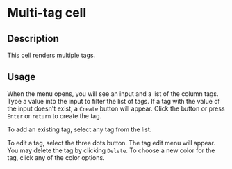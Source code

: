 # Multi-tag cell

## Description

This cell renders multiple tags.

## Usage

When the menu opens, you will see an input and a list of the column tags. Type a value into the input to filter the list of tags. If a tag with the value of the input doesn't exist, a `Create` button will appear. Click the button or press `Enter` or `return` to create the tag.

To add an existing tag, select any tag from the list.

To edit a tag, select the three dots button. The tag edit menu will appear. You may delete the tag by clicking `Delete`. To choose a new color for the tag, click any of the color options.
